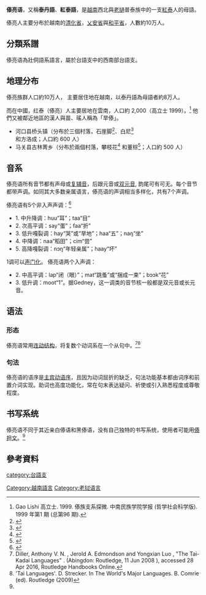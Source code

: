 {{expert|time=2018-07-03T00:35:48+00:00}}
{{Infobox language
|name=傣亮语
|nativename=Tai Daeng
|region={{flag|Vietnam}}西北部<br>{{flag|Laos}}東北部
|ethnicity=[[紅泰|紅泰]]
|speakers=10万
|date=1995–2007
|ref=e18
|familycolor=Kradai
|fam2=[[壯傣語支|壯傣語支]]
|fam3=[[西南部台語支|西南部台語支]]
|fam4=清盛亞語部
|iso3=tyr
|glotto=taid1249
|glottorefname=Tai Daeng
|map=Lenguas Tai suroccidentales.png
|mapcaption=Distribution of the Southwestern Tai languages.
|vitality=v
}}
'''傣亮语'''，又稱'''泰丹語'''、'''紅泰語'''，是[[越南|越南]]西北與[[老撾|老撾]]普泰族中的一支[[紅泰|紅泰]]人的母語。

傣亮人主要分布於越南的[[清化省|清化省]]，[[乂安省|乂安省]]與[[和平省|和平省]]，人數約10万人。

==分類系譜==
傣亮语為壯侗語系語言，屬於台語支中的西南部台語支。

==地理分布== 
傣亮族群人口約10万人， 主要居住地在越南，以泰丹語為母語者約8万人。

而在中國，红泰（傣亮）人主要居地在雲南，人口約 2,000（高立士 1999）。<ref>Gao Lishi 高立士. 1999. 傣族支系探微. 中南民族学院学报 (哲学社会科学版). 1999 年第1 期 (总第96 期).</ref> 他們又被鄰近地區的漢人與苗、瑤人稱為「旱傣」。

*河口县桥头镇（分布於三個村落，石崖脚<ref>{{Cite web |url=http://www.ynszxc.gov.cn/villagePage/vIndex.aspx?departmentid=153463 |title=存档副本 |accessdate=2020-04-12 |archive-date=2016-11-30 |archive-url=https://web.archive.org/web/20161130190427/http://www.ynszxc.gov.cn/villagePage/vIndex.aspx?departmentid=153463 |dead-url=no }}</ref>、白尼<ref>{{Cite web |url=http://www.ynszxc.gov.cn/villagePage/vIndex.aspx?departmentid=153464 |title=存档副本 |accessdate=2020-04-12 |archive-date=2016-11-30 |archive-url=https://web.archive.org/web/20161130190159/http://www.ynszxc.gov.cn/villagePage/vIndex.aspx?departmentid=153464 |dead-url=no }}</ref>和方洛成；人口約 600 人）
*马关县古林菁乡（分布於兩個村落，攀枝花<ref>{{Cite web |url=http://www.ynszxc.gov.cn/villagePage/vIndex.aspx?departmentid=101474 |title=存档副本 |accessdate=2020-04-12 |archive-date=2016-11-30 |archive-url=https://web.archive.org/web/20161130190711/http://www.ynszxc.gov.cn/villagePage/vIndex.aspx?departmentid=101474 |dead-url=no }}</ref> 和董棕<ref>{{Cite web |url=http://www.ynszxc.gov.cn/villagePage/vIndex.aspx?departmentid=101475 |title=存档副本 |accessdate=2020-04-12 |archive-date=2016-12-01 |archive-url=https://web.archive.org/web/20161201012415/http://www.ynszxc.gov.cn/villagePage/vIndex.aspx?departmentid=101475 |dead-url=no }}</ref>；人口約 500 人）

==音系==
傣亮语所有音节都有声母或[[复辅音|复辅音]]，后跟元音或[[双元音|双元音]], 韵尾可有可无。每个音节都带声调。如同其大多数亲属语言，傣亮语的声调相当多样化，共有7个声调。
 
傣亮语有5个非入声声调：<ref name="Gedney">{{cite journal |last1=Gedney |first1=W.J. |title=A comparative sketch of White, Black, and Red Tai |date=1989 |url=http://www.khamkoo.com/uploads/9/0/0/4/9004485/a_comparative_sketch_of_white_black_and_red_tai.pdf |archive-url=https://web.archive.org/web/20191016063832/http://www.khamkoo.com/uploads/9/0/0/4/9004485/a_comparative_sketch_of_white_black_and_red_tai.pdf |url-status=dead |archive-date=2019-10-16 }}</ref> 
*1. 中升降调：huu“耳”；taa“目”
*2. 次高平调：say“蛋”；faa“折”
*3. 低升嘎裂调：hay“哭”或“旱地”；haa“五”；naŋ“坐”
*4. 中降调：naa“稻田”；cim“尝”
*5. 高降嘎裂调：nɔŋ“年轻亲属”；haay“坏”
1调可以[[声门化|声门化]]。
傣亮语两个入声调：
*2. 中高平调：lap“闭（眼）”；mat“跳蚤”或“捆成一束”；bɔɔk“花”
*3. 低升调：moot“1”。据Gedney，这一调类的音节核一般都是双元音或长元音。

==语法==

===形态===
傣亮语常用[[连动结构|连动结构]]，将复数个动词系在一个从句中。<ref>Diller, Anthony V. N. , Jerold A. Edmondson and Yongxian Luo , "The Tai-Kadai Languages" . (Abingdon: Routledge, 11 Jun 2008 ), accessed 28 Apr 2016, Routledge Handbooks Online.</ref><ref>'Tai Languages'. D. Strecker. In The World's Major Languages. B. Comrie (ed). Routledge (2009)</ref>{{Rp|653-659}}

===句法===
傣亮语的语序是[[主宾动语序|主宾动语序]]，且因为动词屈折的缺乏，句法功能基本都由词序和前置介词实现。助词也高度功能化，常在句末表达疑问、祈使或引入熟悉程度或尊敬程度。{{Citation needed|date=April 2021}}

==书写系统==
傣亮语不同于其近亲白傣语和黑傣语，没有自己独特的书写系统，使用者可能用[[傣担文|傣担文]]。<ref name=Gedney/>

==參考資料==
{{reflist}}

{{傣族}}
{{越南語言}}
{{老挝语言}}
{{壯侗語族}}

[[category:台語支|category:台語支]]
[[Category:越南語言|Category:越南語言]]
[[Category:老挝语言|Category:老挝语言]]